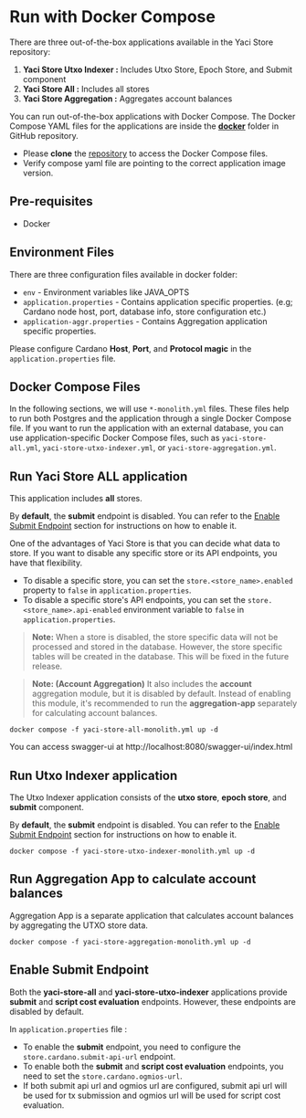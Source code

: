 # Run with Docker Compose

There are three out-of-the-box applications available in the Yaci Store repository:
1. **Yaci Store Utxo Indexer :** Includes Utxo Store, Epoch Store, and Submit component
2. **Yaci Store All :** Includes all stores
3. **Yaci Store Aggregation :** Aggregates account balances

You can run out-of-the-box applications with Docker Compose. The Docker Compose YAML files for the applications are inside
the [**docker**](https://github.com/bloxbean/yaci-store/tree/main/docker) folder in GitHub repository.

- Please **clone** the [repository](https://github.com/bloxbean/yaci-store) to access the Docker Compose files.
- Verify compose yaml file are pointing to the correct application image version.

## Pre-requisites

- Docker

## Environment Files

There are three configuration files available in docker folder:
- `env` - Environment variables like JAVA_OPTS
- `application.properties` - Contains application specific properties. (e.g; Cardano node host, port, database info, store configuration etc.)
- `application-aggr.properties` - Contains Aggregation application specific properties.

Please configure Cardano **Host**, **Port**, and **Protocol magic** in the `application.properties` file.

## Docker Compose Files

In the following sections, we will use `*-monolith.yml` files. These files help to run both Postgres and the application
through a single Docker Compose file. If you want to run the application with an external database, you can use application-specific
Docker Compose files, such as `yaci-store-all.yml`, `yaci-store-utxo-indexer.yml`, or `yaci-store-aggregation.yml`.

## Run Yaci Store ALL application

This application includes **all** stores.

By **default**, the **submit** endpoint is disabled. You can refer to the [Enable Submit Endpoint](#enable-submit-endpoint) section for instructions on how to enable it.

One of the advantages of Yaci Store is that you can decide what data to store. If you want to disable any specific store
or its API endpoints, you have that flexibility.

- To disable a specific store, you can set the `store.<store_name>.enabled` property to `false` in `application.properties`.
- To disable a specific store's API endpoints, you can set the `store.<store_name>.api-enabled` environment variable to `false` in `application.properties`.

> **Note:**
> When a store is disabled, the store specific data will not be processed and stored in the database. However, the store specific tables will be created in the database.
This will be fixed in the future release.

> **Note: (Account Aggregation)**
> It also includes the **account** aggregation module, but it is disabled by default. Instead of enabling this module,
it's recommended to run the **aggregation-app** separately for calculating account balances.

```shell
docker compose -f yaci-store-all-monolith.yml up -d
```

You can access swagger-ui at http://localhost:8080/swagger-ui/index.html

## Run Utxo Indexer application

The Utxo Indexer application consists of the **utxo store**, **epoch store**, and **submit** component.

By **default**, the **submit** endpoint is disabled. You can refer to the [Enable Submit Endpoint](#enable-submit-endpoint)  section for instructions on how to enable it.

```shell
docker compose -f yaci-store-utxo-indexer-monolith.yml up -d
```

## Run Aggregation App to calculate account balances

Aggregation App is a separate application that calculates account balances by aggregating the UTXO store data.

```shell
docker compose -f yaci-store-aggregation-monolith.yml up -d
```

## Enable Submit Endpoint

Both the **yaci-store-all** and **yaci-store-utxo-indexer** applications provide **submit** and **script cost evaluation** endpoints.
However, these endpoints are disabled by default.

In `application.properties` file :

- To enable the **submit** endpoint, you need to configure the `store.cardano.submit-api-url` endpoint.
- To enable both the **submit** and **script cost evaluation** endpoints, you need to set the `store.cardano.ogmios-url`.
- If both submit api url and ogmios url are configured, submit api url will be used for tx submission and ogmios url will be used for script cost evaluation.

